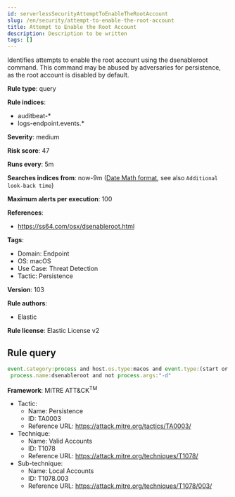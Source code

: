 ```yaml
---
id: serverlessSecurityAttemptToEnableTheRootAccount
slug: /en/security/attempt-to-enable-the-root-account
title: Attempt to Enable the Root Account
description: Description to be written
tags: []
---
```


<div id="attempt-to-enable-the-root-account"></div>

Identifies attempts to enable the root account using the dsenableroot command. This command may be abused by adversaries for persistence, as the root account is disabled by default.

**Rule type**: query

**Rule indices**: 

* auditbeat-*
* logs-endpoint.events.*

**Severity**: medium

**Risk score**: 47

**Runs every**: 5m

**Searches indices from**: now-9m ([Date Math format](((ref))/common-options.html#date-math), see also <DocLink id="serverlessSecurityRulesUiCreate" section="set-the-rules-schedule">`Additional look-back time`</DocLink>)

**Maximum alerts per execution**: 100

**References**: 

* https://ss64.com/osx/dsenableroot.html

**Tags**: 

* Domain: Endpoint
* OS: macOS
* Use Case: Threat Detection
* Tactic: Persistence

**Version**: 103

**Rule authors**: 

* Elastic

**Rule license**: Elastic License v2

## Rule query

```js
event.category:process and host.os.type:macos and event.type:(start or process_started) and
 process.name:dsenableroot and not process.args:"-d"

```

**Framework**: MITRE ATT&CK<sup>TM</sup>

* Tactic:
    * Name: Persistence
    * ID: TA0003
    * Reference URL: https://attack.mitre.org/tactics/TA0003/
* Technique:
    * Name: Valid Accounts
    * ID: T1078
    * Reference URL: https://attack.mitre.org/techniques/T1078/
* Sub-technique:
    * Name: Local Accounts
    * ID: T1078.003
    * Reference URL: https://attack.mitre.org/techniques/T1078/003/

